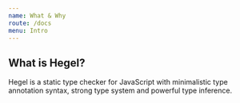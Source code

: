 ```yaml
---
name: What & Why
route: /docs
menu: Intro
---
```

## What is Hegel?

Hegel is a static type checker for JavaScript with minimalistic type annotation syntax, strong type system and powerful type inference. 
